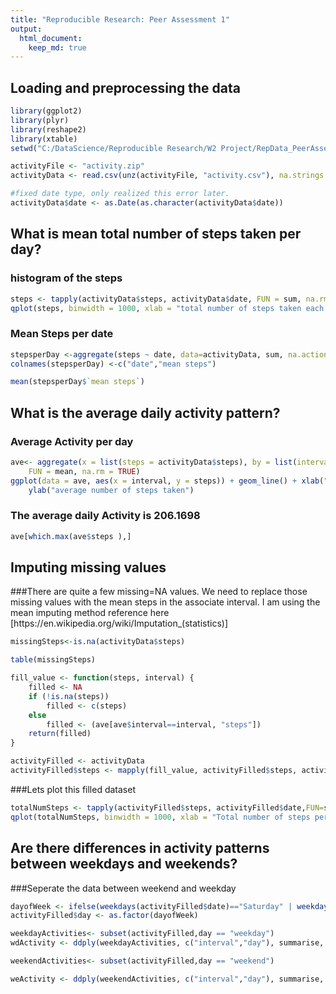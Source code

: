 ```yaml
---
title: "Reproducible Research: Peer Assessment 1"
output: 
  html_document:
    keep_md: true
---
```



## Loading and preprocessing the data
```R
library(ggplot2)
library(plyr)
library(reshape2)
library(xtable)
setwd("C:/DataScience/Reproducible Research/W2 Project/RepData_PeerAssessment1/");

activityFile <- "activity.zip"
activityData <- read.csv(unz(activityFile, "activity.csv"), na.strings = "NA")

#fixed date type, only realized this error later.
activityData$date <- as.Date(as.character(activityData$date))
```


## What is mean total number of steps taken per day?

### histogram of the steps 
```r
steps <- tapply(activityData$steps, activityData$date, FUN = sum, na.rm = TRUE)
qplot(steps, binwidth = 1000, xlab = "total number of steps taken each day") 
```

### Mean Steps per date
```r
stepsperDay <-aggregate(steps ~ date, data=activityData, sum, na.action = na.omit)
colnames(stepsperDay) <-c("date","mean steps")

mean(stepsperDay$`mean steps`)

```

## What is the average daily activity pattern?
### Average Activity per day
```r
ave<- aggregate(x = list(steps = activityData$steps), by = list(interval = activityData$interval), 
    FUN = mean, na.rm = TRUE)
ggplot(data = ave, aes(x = interval, y = steps)) + geom_line() + xlab("5-minute intervals") + 
    ylab("average number of steps taken")

```

### The average daily Activity is 206.1698
```r
ave[which.max(ave$steps ),]
```

## Imputing missing values

###There are quite a few missing=NA values. We need to replace those missing values with the mean steps in the associate interval. I am using the mean imputing method reference here [https://en.wikipedia.org/wiki/Imputation_(statistics)]

```r
missingSteps<-is.na(activityData$steps)

table(missingSteps)
```


```r

fill_value <- function(steps, interval) {
    filled <- NA
    if (!is.na(steps))
        filled <- c(steps)
    else
        filled <- (ave[ave$interval==interval, "steps"])
    return(filled)
}

activityFilled <- activityData
activityFilled$steps <- mapply(fill_value, activityFilled$steps, activityFilled$interval)

```

###Lets plot this filled dataset

```r

totalNumSteps <- tapply(activityFilled$steps, activityFilled$date,FUN=sum)
qplot(totalNumSteps, binwidth = 1000, xlab = "Total number of steps per day")
```

## Are there differences in activity patterns between weekdays and weekends?

###Seperate the data between weekend and weekday
```r
dayofWeek <- ifelse(weekdays(activityFilled$date)=="Saturday" | weekdays(activityFilled$date)=="Sunday","weekend","weekday")
activityFilled$day <- as.factor(dayofWeek)

weekdayActivities<- subset(activityFilled,day == "weekday")
wdActivity <- ddply(weekdayActivities, c("interval","day"), summarise, avgSteps=mean(steps))

weekendActivities<- subset(activityFilled,day == "weekend")

weActivity <- ddply(weekendActivities, c("interval","day"), summarise, avgSteps=mean(steps))

```
